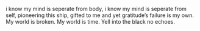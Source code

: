 i know my mind is seperate from body, i know my mind is seperate from self, pioneering this ship, gifted to me and yet gratitude’s failure is my own. My world is broken. My world is time. Yell into the black no echoes. 